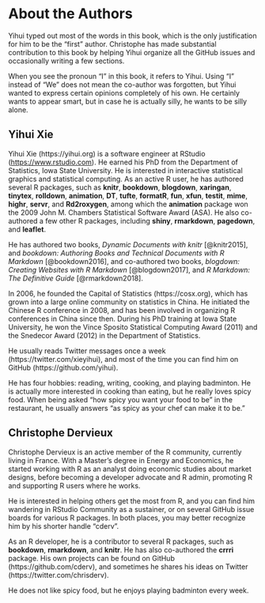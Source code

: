 # About the Authors {#author .unnumbered}

Yihui typed out most of the words in this book, which is the only justification for him to be the "first" author. Christophe has made substantial contribution to this book by helping Yihui organize all the GitHub issues and occasionally writing a few sections.

When you see the pronoun "I" in this book, it refers to Yihui. Using "I" instead of "We" does not mean the co-author was forgotten, but Yihui wanted to express certain opinions completely of his own. He certainly wants to appear smart, but in case he is actually silly, he wants to be silly alone.

## Yihui Xie {-}

Yihui Xie (https://yihui.org) is a software engineer at RStudio (<https://www.rstudio.com>). He earned his PhD from the Department of Statistics, Iowa State University. He is interested in interactive statistical graphics and statistical computing. As an active R user, he has authored several R packages, such as **knitr**, **bookdown**, **blogdown**, **xaringan**, **tinytex**, **rolldown**, **animation**, **DT**, **tufte**, **formatR**, **fun**, **xfun**, **testit**, **mime**, **highr**, **servr**, and **Rd2roxygen**, among which the **animation** package won the 2009 John M. Chambers Statistical Software Award (ASA). He also co-authored a few other R packages, including **shiny**, **rmarkdown**, **pagedown**, and **leaflet**.

He has authored two books, _Dynamic Documents with knitr_ [@knitr2015], and _bookdown: Authoring Books and Technical Documents with R Markdown_ [@bookdown2016], and co-authored two books, _blogdown: Creating Websites with R Markdown_ [@blogdown2017], and _R Markdown: The Definitive Guide_ [@rmarkdown2018].

In 2006, he founded the Capital of Statistics (https://cosx.org), which has grown into a large online community on statistics in China. He initiated the Chinese R conference in 2008, and has been involved in organizing R conferences in China since then. During his PhD training at Iowa State University, he won the Vince Sposito Statistical Computing Award (2011) and the Snedecor Award (2012) in the Department of Statistics.

He usually reads Twitter messages once a week (https://twitter.com/xieyihui), and most of the time you can find him on GitHub (https://github.com/yihui).

He has four hobbies: reading, writing, cooking, and playing badminton. He is actually more interested in cooking than eating, but he really loves spicy food. When being asked "how spicy you want your food to be" in the restaurant, he usually answers "as spicy as your chef can make it to be."

## Christophe Dervieux {-}

Christophe Dervieux is an active member of the R community, currently living in France. With a Master's degree in Energy and Economics, he started working with R as an analyst doing economic studies about market designs, before becoming a developer advocate and R admin, promoting R and supporting R users where he works.

He is interested in helping others get the most from R, and you can find him wandering in RStudio Community as a sustainer, or on several GitHub issue boards for various R packages. In both places, you may better recognize him by his shorter handle "cderv".

As an R developer, he is a contributor to several R packages, such as **bookdown**, **rmarkdown**, and **knitr**. He has also co-authored the **crrri** package. His own projects can be found on GitHub (https://github.com/cderv), and sometimes he shares his ideas on Twitter (https://twitter.com/chrisderv).

He does not like spicy food, but he enjoys playing badminton every week.
